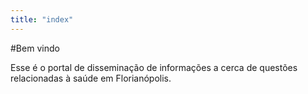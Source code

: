 ```yaml
---
title: "index"
---
```


#Bem vindo

Esse é o portal de disseminação de informações a cerca de questões relacionadas à saúde em Florianópolis.
